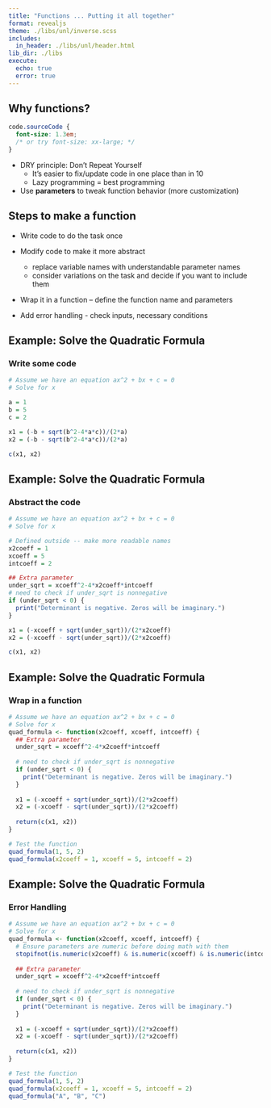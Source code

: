 ```yaml
---
title: "Functions ... Putting it all together"
format: revealjs
theme: ./libs/unl/inverse.scss
includes:
  in_header: ./libs/unl/header.html
lib_dir: ./libs
execute:
  echo: true
  error: true
---
```


## Why functions?


```css
code.sourceCode {
  font-size: 1.3em;
  /* or try font-size: xx-large; */
}
```

- DRY principle: Don't Repeat Yourself
    - It's easier to fix/update code in one place than in 10
    - Lazy programming = best programming

- Use **parameters** to tweak function behavior (more customization)


## Steps to make a function

- Write code to do the task once

- Modify code to make it more abstract
    - replace variable names with understandable parameter names
    - consider variations on the task and decide if you want to include them

- Wrap it in a function -- define the function name and parameters

- Add error handling - check inputs, necessary conditions

## Example: Solve the Quadratic Formula
### Write some code

```r
# Assume we have an equation ax^2 + bx + c = 0
# Solve for x

a = 1
b = 5
c = 2

x1 = (-b + sqrt(b^2-4*a*c))/(2*a)
x2 = (-b - sqrt(b^2-4*a*c))/(2*a)

c(x1, x2)
```

## Example: Solve the Quadratic Formula
### Abstract the code

```r
# Assume we have an equation ax^2 + bx + c = 0
# Solve for x

# Defined outside -- make more readable names
x2coeff = 1
xcoeff = 5
intcoeff = 2

## Extra parameter
under_sqrt = xcoeff^2-4*x2coeff*intcoeff
# need to check if under_sqrt is nonnegative
if (under_sqrt < 0) {
  print("Determinant is negative. Zeros will be imaginary.")
}

x1 = (-xcoeff + sqrt(under_sqrt))/(2*x2coeff)
x2 = (-xcoeff - sqrt(under_sqrt))/(2*x2coeff)

c(x1, x2)
```

## Example: Solve the Quadratic Formula
### Wrap in a function

```r
# Assume we have an equation ax^2 + bx + c = 0
# Solve for x
quad_formula <- function(x2coeff, xcoeff, intcoeff) {
  ## Extra parameter
  under_sqrt = xcoeff^2-4*x2coeff*intcoeff
  
  # need to check if under_sqrt is nonnegative
  if (under_sqrt < 0) {
    print("Determinant is negative. Zeros will be imaginary.")
  }
  
  x1 = (-xcoeff + sqrt(under_sqrt))/(2*x2coeff)
  x2 = (-xcoeff - sqrt(under_sqrt))/(2*x2coeff)
  
  return(c(x1, x2))
}

# Test the function
quad_formula(1, 5, 2)
quad_formula(x2coeff = 1, xcoeff = 5, intcoeff = 2)

```

## Example: Solve the Quadratic Formula
### Error Handling


```r
# Assume we have an equation ax^2 + bx + c = 0
# Solve for x
quad_formula <- function(x2coeff, xcoeff, intcoeff) {
  # Ensure parameters are numeric before doing math with them
  stopifnot(is.numeric(x2coeff) & is.numeric(xcoeff) & is.numeric(intcoeff))
  
  ## Extra parameter
  under_sqrt = xcoeff^2-4*x2coeff*intcoeff
  
  # need to check if under_sqrt is nonnegative
  if (under_sqrt < 0) {
    print("Determinant is negative. Zeros will be imaginary.")
  }
  
  x1 = (-xcoeff + sqrt(under_sqrt))/(2*x2coeff)
  x2 = (-xcoeff - sqrt(under_sqrt))/(2*x2coeff)
  
  return(c(x1, x2))
}

# Test the function
quad_formula(1, 5, 2)
quad_formula(x2coeff = 1, xcoeff = 5, intcoeff = 2)
quad_formula("A", "B", "C")
```


